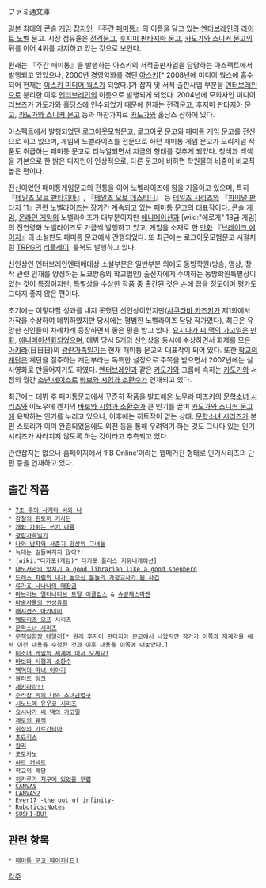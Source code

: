 ファミ通文庫

[[일본]] 최대의 콘솔 [[게임]] [[잡지]]인 『주간 [[패미통]]』의 이름을 달고 있는 [[엔터브레인]]의 [[라이트 노벨]] 문고. 시장 점유율은 [[전격문고]], [[후지미 판타지아 문고]], [[카도가와 스니커 문고]]의 뒤를 이어 4위를 차지하고 있는 것으로 보인다.

원래는 『주간 패미통』을 발행하는 아스키의 서적출판사업을 담당하는 아스펙트에서 발행되고 있었으나, 2000년 경영악화를 겪던 [[아스키]][* 2008년에 미디어 웍스에 흡수되어 현재는 [[아스키 미디어 웍스]]가 되었다.]가 잡지 및 서적 출판사업 부분을 [[엔터브레인]]으로 분리한 이후 [[엔터브레인]]의 이름으로 발행되게 되었다. 2004년에 모회사인 미디어리브즈가 [[카도가와]] 홀딩스에 인수되었기 때문에 현재는 [[전격문고]], [[후지미 판타지아 문고]], [[카도가와 스니커 문고]] 등과 마찬가지로 [[카도가와]] 홀딩스 산하에 있다.

아스펙트에서 발행되었던 로그아웃모험문고, 로그아웃 문고와 패미통 게임 문고를 전신으로 하고 있으며, 게임의 노벨라이즈를 전문으로 하던 패미통 게임 문고가 오리지널 작품도 취급하는 패미통 문고로 리뉴얼되면서 지금의 형태를 갖추게 되었다. 청색과 백색을 기본으로 한 밝은 디자인이 인상적으로, 다른 문고에 비하면 학원물의 비중이 비교적 높은 편이다.

전신이었던 패미통게임문고의 전통을 이어 노벨라이즈에 힘을 기울이고 있으며, 특히 『[[테일즈 오브 판타지아]]』, 『[[테일즈 오브 데스티니]]』 등 [[테일즈 시리즈]]와 『[[파이널 판타지 11]]』관련 노벨라이즈는 장기간 계속되고 있는 패미통 문고의 대표작이다. 콘솔 [[게임]], [[온라인 게임]]의 노벨라이즈가 대부분이지만 [[애니메이션]]과 [wiki:"에로게" 18금 게임]의 전연령화 노벨라이즈도 가끔씩 발행하고 있고, 게임을 소재로 한 [[만화]] 『[[브레이크 에이지]]』의 소설판도 패미통 문고에서 간행되었다. 또 최근에는 로그아웃모험문고 시절처럼 [[TRPG]]의 [[리플레이]], 룰북도 발행하고 있다.

신인상인 엔터브레인엔터메대상 소설부분은 일반부분 외에도 동방학원(방송, 영상, 창작 관련 인재를 양성하는 도쿄방송의 학교법인) 출신자에게 수여하는 동방학원특별상이 있는 것이 특징이지만, 특별상을 수상한 작품 중 출간된 것은 손에 꼽을 정도이며 평가도 그다지 좋지 않은 편이다.

초기에는 이렇다할 성과를 내지 못했던 신인상이었지만([[사쿠라바 카즈키]]가 제1회에서 가작을 수상하여 데뷔하였지만 당시에는 평범한 노벨라이즈 담당 작가였다), 최근은 유망한 신인들이 차례차례 등장하면서 좋은 평을 받고 있다. [[요시나가 씨 댁의 가고일]]은 [[만화]], [[애니메이션]]화되었으며, 데뷔 당시 5개의 신인상을 동시에 수상하면서 화제를 모은 [[아키라]](日日日)의 [[광란가족일기]]는 현재 패미통 문고의 대표작이 되어 있다. 또한 [[학교의 계단]]은 계단을 질주하는 계단부라는 독특한 설정으로 주목을 받으면서 2007년에는 실사영화로 만들어지기도 하였다. [[엔터브레인]]과 같은 [[카도가와]] 그룹에 속하는 [[카도가와]] 서점의 월간 [[소년 에이스]]로 [[바보와 시험과 소환수]]가 연재되고 있다.

최근에는 데뷔 후 패미통문고에서 꾸준히 작품을 발표해온 노무라 미즈키의 [[문학소녀 시리즈]]와 이노우에 켄지의 [[바보와 시험과 소환수]]가 큰 인기를 끌며 [[카도가와 스니커 문고]]에 육박하는 인기를 누리고 있으나, 이후에는 히트작이 없는 상태. [[문학소녀 시리즈]]가 본편 스토리가 이미 완결되었음에도 외전 등을 통해 우려먹기 하는 것도 그나마 있는 인기 시리즈가 사라지지 않도록 하는 것이라고 추측되고 있다.

관련잡지는 없으나 홈페이지에서 ‘FB Online’이라는 웹매거진 형태로 인기시리즈의 단편 등을 연재하고 있다.

== 출간 작품 ==
 * [[7초 후의 사키타 씨와 나]]
 * [[강철의 흰토끼 기사단]]
 * [[개와 가위는 쓰기 나름]]
 * [[광란가족일기]]
 * [[나와 남자와 사춘기 망상의 그녀들]]
 * 늑대는 길들여지지 않아?!
 * [wiki:"다카포(게임)" 다카포 플러스 커뮤니케이션]
 * [[대도서관의 양치기 a good librarian like a good shepherd]]
 * [[드레스 차림의 내가 높으신 분들의 가정교사가 된 사건]]
 * [[류가죠 나나나의 매장금]]
 * [[마브러브 얼터너티브 토탈 이클립스]] & [[슈발체스마켄]]
 * [[마술사들의 언상유희]]
 * [[매지션즈 아카데미]]
 * [[메모리즈 오프]] 시리즈
 * [[문학소녀 시리즈]]
 * [[무책임함장 테일러]][* 원래 후지미 판타지아 문고에서 나왔지만 작가가 이쪽과 재계약을 해서 이전 내용을 수정한 것과 이후 내용을 이쪽에 내놓았다.]
 * [[미소녀 게임의 세계에 어서 오세요!]]
 * [[바보와 시험과 소환수]]
 * [[백억의 마녀 이야기]]
 * 블러드 링크
 * [[세키라라!!]]
 * [[수라장 속의 나와 소녀금렵구]]
 * [[시노노메 유우코 시리즈]]
 * [[요시나가 씨 댁의 가고일]]
 * [[제로의 궤적]]
 * [[취성의 가르간티아]]
 * [[츠요키스]]
 * [[칼리]]
 * [[포토카노]]
 * [[하트 커넥트]]
 * 학교의 계단
 * [[히카루가 지구에 있었을 무렵]]
 * [[CANVAS]]
 * [[CANVAS2]]
 * [[Ever17 -the out of infinity-]]
 * [[Robotics;Notes]]
 * [[SUSHI-BU!]]

== 관련 항목 ==
 * [http://www.enterbrain.co.jp/fb/pc/01menu/01menu.html 패미통 문고 페이지(日)]

[[각주]]
